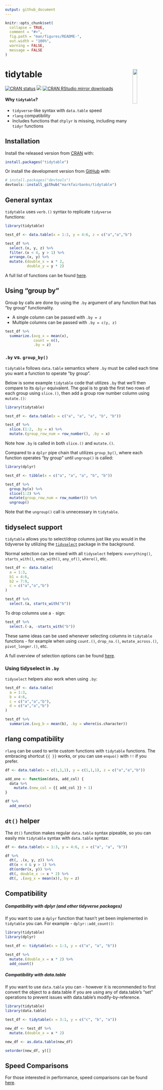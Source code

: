 ```yaml
---
output: github_document
---
```


<!-- README.md is generated from README.Rmd. Please edit that file -->

```r
knitr::opts_chunk$set(
  collapse = TRUE,
  comment = "#>",
  fig.path = "man/figures/README-",
  out.width = "100%",
  warning = FALSE,
  message = FALSE
)
```

# tidytable  <img id="logo" src="man/figures/logo.png" align="right" width="17%" height="17%" /> 

<!-- badges: start -->
[![CRAN status](https://www.r-pkg.org/badges/version/tidytable)](https://cran.r-project.org/package=tidytable)
[![](https://img.shields.io/badge/dev%20-0.6.1-green.svg)](https://github.com/markfairbanks/tidytable)
[![CRAN RStudio mirror downloads](https://cranlogs.r-pkg.org/badges/last-month/tidytable?color=blue)](https://markfairbanks.github.io/tidytable/)
<!-- badges: end -->

#### Why `tidytable`?

* `tidyverse`-like syntax with `data.table` speed
* `rlang` compatibility
* Includes functions that `dtplyr` is missing, including many `tidyr` functions

## Installation

Install the released version from [CRAN](https://CRAN.R-project.org) with:

``` r
install.packages("tidytable")
```

Or install the development version from [GitHub](https://github.com/) with:

``` r
# install.packages("devtools")
devtools::install_github("markfairbanks/tidytable")
```

## General syntax

`tidytable` uses `verb.()` syntax to replicate `tidyverse` functions:

```r
library(tidytable)

test_df <- data.table(x = 1:3, y = 4:6, z = c("a","a","b"))

test_df %>%
  select.(x, y, z) %>%
  filter.(x < 4, y > 1) %>%
  arrange.(x, y) %>%
  mutate.(double_x = x * 2,
          double_y = y * 2)
```

A full list of functions can be found [here](https://markfairbanks.github.io/tidytable/reference/index.html).

## Using "group by"

Group by calls are done by using the `.by` argument of any function that has "by group" functionality.

* A single column can be passed with `.by = z`
* Multiple columns can be passed with `.by = c(y, z)`

```r
test_df %>%
  summarize.(avg_x = mean(x),
             count = n(),
             .by = z)
```

### `.by` vs. `group_by()`

`tidytable` follows `data.table` semantics where `.by` must be called each time you want a function to operate "by group".

Below is some example `tidytable` code that utilizes `.by` that we'll then compare to its `dplyr` equivalent. The goal is to grab the first two rows of each group using `slice.()`, then add a group row number column using `mutate.()`:

```r
library(tidytable)

test_df <- data.table(x = c("a", "a", "a", "b", "b"))

test_df %>%
  slice.(1:2, .by = x) %>%
  mutate.(group_row_num = row_number(), .by = x)
```

Note how `.by` is called in both `slice.()` and `mutate.()`.

Compared to a `dplyr` pipe chain that utilizes `group_by()`, where each function operates "by group" until `ungroup()` is called:

```r
library(dplyr)

test_df <- tibble(x = c("a", "a", "a", "b", "b"))

test_df %>%
  group_by(x) %>%
  slice(1:2) %>%
  mutate(group_row_num = row_number()) %>%
  ungroup()
```

Note that the `ungroup()` call is unnecessary in `tidytable`.

## tidyselect support

`tidytable` allows you to select/drop columns just like you would in the tidyverse by utilizing the [`tidyselect`](https://tidyselect.r-lib.org) package in the background.

Normal selection can be mixed with all `tidyselect` helpers: `everything()`, `starts_with()`, `ends_with()`, `any_of()`, `where()`, etc.

```r
test_df <- data.table(
  a = 1:3,
  b1 = 4:6,
  b2 = 7:9,
  c = c("a","a","b")
)

test_df %>%
  select.(a, starts_with("b"))
```

To drop columns use a `-` sign:

```r
test_df %>%
  select.(-a, -starts_with("b"))
```

These same ideas can be used whenever selecting columns in `tidytable` functions - for example when using `count.()`, `drop_na.()`, `mutate_across.()`, `pivot_longer.()`, etc.

A full overview of selection options can be found [here](https://tidyselect.r-lib.org/reference/language.html).

### Using tidyselect in `.by`

`tidyselect` helpers also work when using `.by`:

```r
test_df <- data.table(
  a = 1:3,
  b = 4:6,
  c = c("a","a","b"),
  d = c("a","a","b")
)

test_df %>%
  summarize.(avg_b = mean(b), .by = where(is.character))
```

## rlang compatibility

`rlang` can be used to write custom functions with `tidytable` functions. The embracing shortcut `{{ }}` works, or you can use `enquo()` with `!!` if you prefer.

```r
df <- data.table(x = c(1,1,1), y = c(1,1,1), z = c("a","a","b"))

add_one <- function(data, add_col) {
  data %>%
    mutate.(new_col = {{ add_col }} + 1)
}

df %>%
  add_one(x)
```

## `dt()` helper

The `dt()` function makes regular `data.table` syntax pipeable, so you can easily mix `tidytable` syntax with `data.table` syntax:

```r
df <- data.table(x = 1:3, y = 4:6, z = c("a", "a", "b"))

df %>%
  dt(, .(x, y, z)) %>%
  dt(x < 4 & y > 1) %>%
  dt(order(x, y)) %>%
  dt(, double_x := x * 2) %>%
  dt(, .(avg_x = mean(x)), by = z)
```

## Compatibility

##### Compatibility with dplyr (and other tidyverse packages)

If you want to use a `dplyr` function that hasn't yet been implemented in `tidytable` you can. 
For example - `dplyr::add_count()`:

```r
library(tidytable)
library(dplyr)

test_df <- tidytable(x = 1:3, y = c("a", "a", "b"))

test_df %>%
  mutate.(double_x = x * 2) %>%
  add_count()
```


##### Compatibility with data.table

If you want to use `data.table` you can - however it is recommended to first convert the object to a data.table 
if you are using any of data.table's "set" operations to prevent issues with data.table's modify-by-reference.

```r
library(tidytable)
library(data.table)

test_df <- tidytable(x = 3:1, y = c("c", "b", "a"))

new_df <- test_df %>%
  mutate.(double_x = x * 2)

new_df <- as.data.table(new_df)

setorder(new_df, y)[]
```

## Speed Comparisons

For those interested in performance, speed comparisons can be found [here](https://markfairbanks.github.io/tidytable/articles/speed_comparisons.html).
